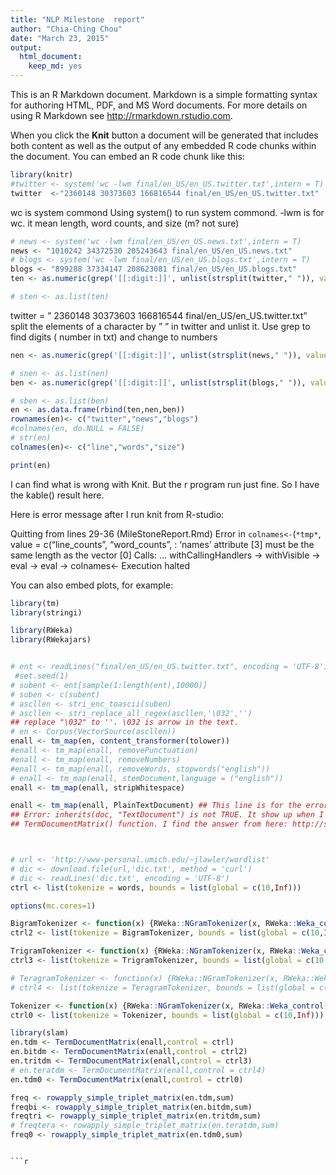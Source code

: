 ```yaml
---
title: "NLP Milestone  report"
author: "Chia-Ching Chou"
date: "March 23, 2015"
output:
  html_document:
    keep_md: yes
---
```


This is an R Markdown document. Markdown is a simple formatting syntax for authoring HTML, PDF, and MS Word documents. For more details on using R Markdown see <http://rmarkdown.rstudio.com>.

When you click the **Knit** button a document will be generated that includes both content as well as the output of any embedded R code chunks within the document. You can embed an R code chunk like this:

```r
library(knitr)
#twitter <- system('wc -lwm final/en_US/en_US.twitter.txt',intern = T)
twitter  <-"2360148 30373603 166816544 final/en_US/en_US.twitter.txt"
```
wc is system commond
Using system() to run system commond. -lwm is for wc. it mean length, word counts, and size (m? not sure)
```r
# news <- system('wc -lwm final/en_US/en_US.news.txt',intern = T)
news <- "1010242 34372530 205243643 final/en_US/en_US.news.txt"
# blogs <- system('wc -lwm final/en_US/en_US.blogs.txt',intern = T)
blogs <- "899288 37334147 208623081 final/en_US/en_US.blogs.txt"
ten <- as.numeric(grep('[[:digit:]]', unlist(strsplit(twitter," ")), value = T))

# sten <- as.list(ten)
```
twitter = " 2360148 30373603 166816544 final/en_US/en_US.twitter.txt"
split the elements of a character by " " in twitter and unlist it.
Use grep to find digits ( number in txt) and change to numbers
```r
nen <- as.numeric(grep('[[:digit:]]', unlist(strsplit(news," ")), value = T))

# snen <- as.list(nen)
ben <- as.numeric(grep('[[:digit:]]', unlist(strsplit(blogs," ")), value = T))

# sben <- as.list(ben)
en <- as.data.frame(rbind(ten,nen,ben))
rownames(en)<- c("twitter","news","blogs")
#colnames(en, do.NULL = FALSE)
# str(en)
colnames(en)<- c("line","words","size")

print(en)

```

I can find what is wrong with Knit. But the r program run just fine.
So I have the kable() result here.



Here is error message after I run knit from R-studio:

Quitting from lines 29-36 (MileStoneReport.Rmd) 
Error in `colnames<-`(`*tmp*`, value = c("line_counts", "word_counts",  : 
  'names' attribute [3] must be the same length as the vector [0]
Calls: <Anonymous> ... withCallingHandlers -> withVisible -> eval -> eval -> colnames<-
Execution halted

You can also embed plots, for example:
```r
library(tm)
library(stringi)

library(RWeka)
library(RWekajars)


# ent <- readLines("final/en_US/en_US.twitter.txt", encoding = 'UTF-8')
 #set.seed(1)
# subent <- ent[sample(1:length(ent),10000)]
# suben <- c(subent)
# ascllen <- stri_enc_toascii(suben)
# ascllen <- stri_replace_all_regex(ascllen,'\032','')
## replace "\032" to ''. \032 is arrow in the text.
# en <- Corpus(VectorSource(ascllen))
enall <- tm_map(en, content_transformer(tolower))
#enall <- tm_map(enall, removePunctuation)
#enall <- tm_map(enall, removeNumbers)
#enall <- tm_map(enall, removeWords, stopwords("english"))
# enall <- tm_map(enall, stemDocument,language = ("english"))
enall <- tm_map(enall, stripWhitespace)

enall <- tm_map(enall, PlainTextDocument) ## This line is for the error message
## Error: inherits(doc, "TextDocument") is not TRUE. It show up when I run 
## TermDocumentMatrix() function. I find the answer from here: http://stackoverflo## cw.com/questions/24191728/documenttermmatrix-error-on-corpus-argument



# url <- 'http://www-personal.umich.edu/~jlawler/wordlist'
# dic <- download.file(url,'dic.txt', method = 'curl')
# dic <- readLines('dic.txt', encoding = 'UTF-8')
ctrl <- list(tokenize = words, bounds = list(global = c(10,Inf)))

```

```r
options(mc.cores=1)

BigramTokenizer <- function(x) {RWeka::NGramTokenizer(x, RWeka::Weka_control(min = 2, max = 2))}
ctrl2 <- list(tokenize = BigramTokenizer, bounds = list(global = c(10,Inf)))

TrigramTokenizer <- function(x) {RWeka::NGramTokenizer(x, RWeka::Weka_control(min = 3, max = 3))}
ctrl3 <- list(tokenize = TrigramTokenizer, bounds = list(global = c(10,Inf)))

# TeragramTokenizer <- function(x) {RWeka::NGramTokenizer(x, RWeka::Weka_control(min = 4, max = 4))}
# ctrl4 <- list(tokenize = TeragramTokenizer, bounds = list(global = c(10,Inf)))

Tokenizer <- function(x) {RWeka::NGramTokenizer(x, RWeka::Weka_control(min = 1, max = 3))}
ctrl0 <- list(tokenize = Tokenizer, bounds = list(global = c(10,Inf)))

library(slam)
en.tdm <- TermDocumentMatrix(enall,control = ctrl)
en.bitdm <- TermDocumentMatrix(enall,control = ctrl2)
en.tritdm <- TermDocumentMatrix(enall,control = ctrl3)
# en.teratdm <- TermDocumentMatrix(enall,control = ctrl4)
en.tdm0 <- TermDocumentMatrix(enall,control = ctrl0)

freq <- rowapply_simple_triplet_matrix(en.tdm,sum)
freqbi <- rowapply_simple_triplet_matrix(en.bitdm,sum)
freqtri <- rowapply_simple_triplet_matrix(en.tritdm,sum)
# freqtera <- rowapply_simple_triplet_matrix(en.teratdm,sum)
freq0 <- rowapply_simple_triplet_matrix(en.tdm0,sum)
```
```

```r

```


